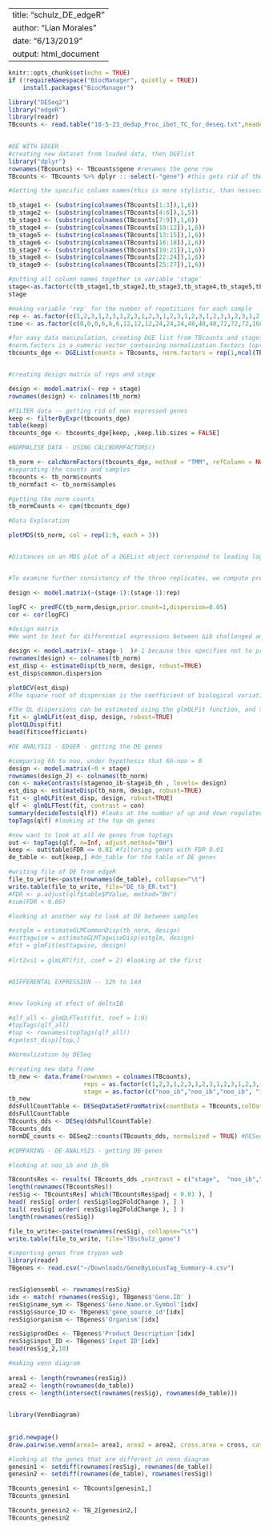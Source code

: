  
---
title: "schulz_DE_edgeR"
author: "Lian Morales"
date: "6/13/2019"
output: html_document
---

```r


knitr::opts_chunk$set(echo = TRUE)
if (!requireNamespace("BiocManager", quietly = TRUE))
    install.packages("BiocManager")

library("DESeq2")
library("edgeR")
library(readr)
TBcounts <- read.table("18-5-23_dedup_Proc_ibet_TC_for_deseq.txt",header = TRUE)
 
```

```r
#DE WITH EDGER
#creating new dataset from loaded data, then DGElist
library("dplyr")
rownames(TBcounts) <- TBcounts$gene #renames the gene row
TBcounts <- TBcounts %>% dplyr :: select(-"gene") #this gets rid of the name gene in table

#Getting the specific column names(this is more stylistic, than nessecary) for the 'stage' of samples

tb_stage1 <- (substring(colnames(TBcounts[1:3]),1,6)) 
tb_stage2 <- (substring(colnames(TBcounts[4:6]),1,5))
tb_stage3 <- (substring(colnames(TBcounts[7:9]),1,6))
tb_stage4 <- (substring(colnames(TBcounts[10:12]),1,6))
tb_stage5 <- (substring(colnames(TBcounts[13:15]),1,6))
tb_stage6 <- (substring(colnames(TBcounts[16:18]),1,6))
tb_stage7 <- (substring(colnames(TBcounts[19:21]),1,6))
tb_stage8 <- (substring(colnames(TBcounts[22:24]),1,6))
tb_stage9 <- (substring(colnames(TBcounts[25:27]),1,6))

#putting all column names together in variable 'stage'
stage<-as.factor(c(tb_stage1,tb_stage2,tb_stage3,tb_stage4,tb_stage5,tb_stage6,tb_stage7,tb_stage8,tb_stage9))
stage

#making variable 'rep' for the number of repetitions for each sample
rep <- as.factor(c(1,2,3,1,2,3,1,2,3,1,2,3,1,2,3,1,2,3,1,2,3,1,2,3,1,2,3))
time <- as.factor(c(0,0,0,6,6,6,12,12,12,24,24,24,48,48,48,72,72,72,168,168,168,240,240,240,336,336,336))

#for easy data manipulation, creating DGE list from TBcounts and stages
#norm.factors is a numeric vector containing normalization factors (optional, defaults to all 1)
tbcounts_dge <- DGEList(counts = TBcounts, norm.factors = rep(1,ncol(TBcounts)), group = stage, remove.zeros = TRUE)


#creating design matrix of reps and stage

design <- model.matrix(~ rep + stage)
rownames(design) <- colnames(tb_norm)

```

```r
#FILTER data -- getting rid of non expressed genes
keep <- filterByExpr(tbcounts_dge)
table(keep)
tbcounts_dge <- tbcounts_dge[keep, ,keep.lib.sizes = FALSE]

```

```r
#NORMALISE DATA - USING CALCNORMFACTORS()

tb_norm <- calcNormFactors(tbcounts_dge, method = "TMM", refColumn = NULL)
#separating the counts and samples
tbcounts <- tb_norm$counts
tb_normfact <- tb_norm$samples

#getting the norm counts
tb_normCounts <- cpm(tbcounts_dge)


```


```r
#Data Exploration

plotMDS(tb_norm, col = rep(1:9, each = 3))


#Distances on an MDS plot of a DGEList object correspond to leading log-fold-change between each pair of samples. Leading log-fold-change is the root-mean-square average of the largest log2-fold-changes between each pair of samples. Each pair of samples extracted at each time tend to cluster together, suggesting a batch effect. All treatments seem to cluster together, with sample replicates ib_48h_3 and ib_3d_1 much higher. The noo_ib of all replicates are below all deltaIB, possibly suggesting a treatment effect within each time. 


#To examine further consistency of the three replicates, we compute predictive log2-fold- changes (logFC) for the samples.

design <- model.matrix(~(stage-1):(stage-1):rep)

logFC <- predFC(tb_norm,design,prior.count=1,dispersion=0.05)
cor <- cor(logFC)

#design matrix 
#We want to test for differential expressions between ∆ib challenged and wt samples within reps, i.e. adjusting for differences between reps. In statistical terms, this is an additive linear model. So the design matrix is created as:

design <- model.matrix(~ stage-1  )#-1 because this specifies not to produce intercept,keeps row 10h 
rownames(design) <- colnames(tb_norm)
est_disp <- estimateDisp(tb_norm, design, robust=TRUE)
est_disp$common.dispersion

plotBCV(est_disp)
#The square root of dispersion is the coefficient of biological variation (BCV). The common BCV is on the low side, considering that this is a designed experiment using organisms with a entire protein knocked out comparative to WT. 

#The QL dispersions can be estimated using the glmQLFit function, and then be visualized with the plotQLDisp function.
fit <- glmQLFit(est_disp, design, robust=TRUE)
plotQLDisp(fit)
head(fit$coefficients)

```

```r
#DE ANALYSIS - EDGER - getting the DE genes

#comparing 6h to noo, under hypothesis that 6h-noo = 0 
design <- model.matrix(~0 + stage)
rownames(design_2) <- colnames(tb_norm)
con <- makeContrasts(stagenoo_ib-stageib_6h , levels= design)
est_disp <- estimateDisp(tb_norm, design, robust=TRUE)
fit <- glmQLFit(est_disp, design, robust=TRUE)
qlf <- glmQLFTest(fit, contrast = con) 
summary(decideTests(qlf)) #looks at the number of up and down regulated genes
topTags(qlf) #looking at the top de genes

#now want to look at all de genes from toptags
out <- topTags(qlf, n=Inf, adjust.method="BH")  
keep <- out$table$FDR <= 0.01 #filtering genes with FDR 0.01
de_table <- out[keep,] #de_table for the table of DE genes

#writing file of DE from edgeR
file_to_write<-paste(rownames(de_table), collapse="\t")
write.table(file_to_write, file="DE_tb_ER.txt")
#FDR <- p.adjust(qlf$table$PValue, method="BH")
#sum(FDR < 0.05)
```

```r
#looking at another way to look at DE between samples

#estglm = estimateGLMCommonDisp(tb_norm, design)
#esttagwise = estimateGLMTagwiseDisp(estglm, design)
#fit = glmFit(esttagwise, design)
 
#lrt2vs1 = glmLRT(fit, coef = 2) #looking at the first 



```

```r
#DIFFERENTAL EXPRESSION -- 12h to 14d


#now looking at efect of deltaIB

#qlf_all <- glmQLFTest(fit, coef = 1:9)
#topTags(qlf_all)
#top <- rownames(topTags(qlf_all))
#cpm(est_disp)[top,]
```



```r
#Normalization by DESeq

#creating new data frame
tb_new <- data.frame(rownames = colnames(TBcounts),
                     reps = as.factor(c(1,2,3,1,2,3,1,2,3,1,2,3,1,2,3,1,2,3,1,2,3,1,2,3,1,2,3)),
                     stage = as.factor(c("noo_ib","noo_ib","noo_ib", "ib_6h","ib_6h","ib_6h", "ib_12h","ib_12h","ib_12h","ib_24h","ib_24h","ib_24h","ib_48h","ib_48h","ib_48h","ib_3d","ib_3d","ib_3d","ib_7d","ib_7d","ib_7d","ib_10d","ib_10d","ib_10d","ib_14d","ib_14d","ib_14d")))
tb_new
ddsFullCountTable <- DESeqDataSetFromMatrix(countData = TBcounts,colData = tb_new, design = ~ reps + stage)
ddsFullCountTable
TBcounts_dds <- DESeq(ddsFullCountTable)
TBcounts_dds
normDE_counts <- DESeq2::counts(TBcounts_dds, normalized = TRUE) #DESeq2 :: allows to specify where this fcn comes from

```


```r
#COMPARING - DE ANALYSIS - getting DE genes

#looking at noo_ib and ib_6h

TBcountsRes <- results( TBcounts_dds ,contrast = c("stage",  "noo_ib","ib_6h"))
length(rownames(TBcountsRes))
resSig <- TBcountsRes[ which(TBcountsRes$padj < 0.01 ), ]
head( resSig[ order( resSig$log2FoldChange ), ] )
tail( resSig[ order( resSig$log2FoldChange ), ] )
length(rownames(resSig))

file_to_write<-paste(rownames(resSig), collapse="\t")
write.table(file_to_write, file="TBschulz_gene")

#importing genes from trypan web
library(readr)
TBgenes <- read.csv("~/Downloads/GeneByLocusTag_Summary-4.csv")


resSig$ensembl <- rownames(resSig)
idx <- match( rownames(resSig), TBgenes$'Gene.ID' )
resSig$name_sym <- TBgenes$'Gene.Name.or.Symbol'[idx]
resSig$source_ID <- TBgenes$'gene_source_id'[idx]
resSig$organism <- TBgenes$'Organism'[idx]

resSig$prodDes <- TBgenes$'Product Description'[idx]
resSig$input_ID <- TBgenes$'Input ID'[idx]
head(resSig_2,10)

```

```r
#making venn diagram
 
area1 <- length(rownames(resSig))    
area2 <- length(rownames(de_table))  
cross <- length(intersect(rownames(resSig), rownames(de_table)))

 
library(VennDiagram)
  
 
grid.newpage()
draw.pairwise.venn(area1= area1, area2 = area2, cross.area = cross, category = c("DESeq","edgeR"))

#looking at the genes that are different in venn diagram
genesin1 <- setdiff(rownames(resSig), rownames(de_table))
genesin2 <- setdiff(rownames(de_table), rownames(resSig))

TBcounts_genesin1 <- TBcounts[genesin1,]
TBcounts_genesin1

TBcounts_genesin2 <- TB_2[genesin2,]
TBcounts_genesin2
```
 
 


